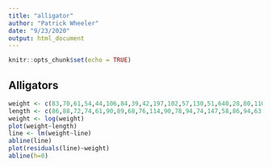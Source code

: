 ```yaml
---
title: "alligator"
author: "Patrick Wheeler"
date: "9/23/2020"
output: html_document
---
```


```r
knitr::opts_chunk$set(echo = TRUE)
```

## Alligators

```r
weight <- c(83,70,61,54,44,106,84,39,42,197,102,57,130,51,640,28,80,110,33,90,36,38,366,84,80)
length <- c(86,88,72,74,61,90,89,68,76,114,90,78,94,74,147,58,86,94,63,86,69,72,128,85,82)
weight <- log(weight)
plot(weight~length)
line <- lm(weight~line)
abline(line)
plot(residuals(line)~weight)
abline(h=0)
```
